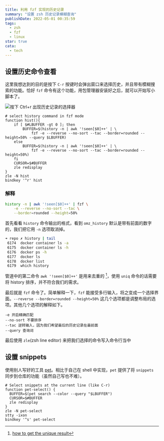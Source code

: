 ```yaml
---
title: 利用 fzf 实现的历史记录
summary: "设置 zsh 历史记录模糊查询"
publishDate: 2022-05-01 00:35:59
tags:
  - zsh
  - fzf
  - linux
star: true
cata:
  - tech
---
```


## 设置历史命令查看

这里我想达到的目的是按下 `C-r` 按键时会弹出窗口来选择历史，并且带有模糊搜索的功能。恰好 `fzf` 命令有这个功能，用包管理器安装好之后，就可以开始写小脚本了。

![按下 Ctrl+r 出现历史记录的选择器](/image/zsh_history.gif)

```shell:~/.zshrc {1,2}
# select history command in fzf mode
function hist(){
    if [ $#LBUFFER -gt 0 ]; then
        BUFFER=$(history -n | awk '!seen[$0]++' | \
            fzf -e --reverse --no-sort --tac --border=rounded --height=50% --query $LBUFFER)
    else
        BUFFER=$(history -n | awk '!seen[$0]++' | \
            fzf -e --reverse --no-sort --tac --border=rounded --height=50%)
    fi
    CURSOR=$#BUFFER
    zle redisplay
}
zle -N hist
bindkey '^r' hist
```

### 解释

```bash
history -n | awk '!seen[$0]++' | fzf \
    -e --reverse --no-sort --tac \
    --border=rounded --height=50%
```

首先看看 `history` 命令输出的格式，看到 `omz_history` 默认是带有前面的数字的，我们把它用 `-n` 选项取消掉。

```bash
➜ repo ✗ history | tail
 6174  docker container ls -a
 6175  docker container ls -h
 6176  docker ps -h
 6177  docker ls
 6178  docker list
 6179  which history
```

管道中的第二命令 `awk '!seen[$0]++'` 是用来去重的 [^1]，使用 `uniq` 命令的话需要将 history 排序，并不符合我们的需求。
[^1]: [how to get the unique result](https://unix.stackexchange.com/questions/11939/how-to-get-only-the-unique-results-without-having-to-sort-data)

最后就是 `fzf` 命令了。简单解释一下，`fzf` 能接受多行输入，将之变成一个选择界面。`--reverse --border=rounded --height=50%` 这几个选项都是调整布局的选项。其他几个选项的解释如下。

```
-e 开启精确匹配
--no-sort 不要排序
--tac 逆转输入，因为我们希望最后的历史记录在最前面
--query 查询词
```

最后使用 `zle`(zsh line editor) 来把我们选择的命令写入命令行当中

## 设置 snippets

使用别人写好的工具 [pet](https://github.com/knqyf263/pet)。相比于自己在 shell 中实现，`pet` 提供了将 `snippets` 同步到仓库的功能（虽然自己写也不难）。

```bash:~/.zshrc
# Select snippets at the current line (like C-r)
function pet-select() {
  BUFFER=$(pet search --color --query "$LBUFFER")
  CURSOR=$#BUFFER
  zle redisplay
}
zle -N pet-select
stty -ixon
bindkey '^s' pet-select
```

[^2]: https://www.alajmovic.com/posts/recording-terminal-commands-and-generating-gifs/index.html

